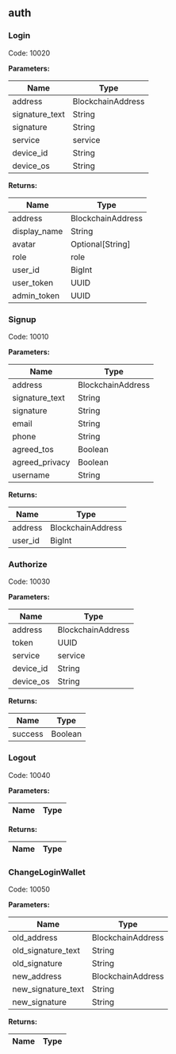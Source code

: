 ## auth

### Login

Code: 10020

**Parameters:**

| Name       | Type           |
|------------|----------------|
| address | BlockchainAddress |
| signature_text | String |
| signature | String |
| service | service |
| device_id | String |
| device_os | String |

**Returns:**

| Name       | Type           |
|------------|----------------|
| address | BlockchainAddress |
| display_name | String |
| avatar | Optional[String] |
| role | role |
| user_id | BigInt |
| user_token | UUID |
| admin_token | UUID |

### Signup

Code: 10010

**Parameters:**

| Name       | Type           |
|------------|----------------|
| address | BlockchainAddress |
| signature_text | String |
| signature | String |
| email | String |
| phone | String |
| agreed_tos | Boolean |
| agreed_privacy | Boolean |
| username | String |

**Returns:**

| Name       | Type           |
|------------|----------------|
| address | BlockchainAddress |
| user_id | BigInt |

### Authorize

Code: 10030

**Parameters:**

| Name       | Type           |
|------------|----------------|
| address | BlockchainAddress |
| token | UUID |
| service | service |
| device_id | String |
| device_os | String |

**Returns:**

| Name       | Type           |
|------------|----------------|
| success | Boolean |

### Logout

Code: 10040

**Parameters:**

| Name       | Type           |
|------------|----------------|

**Returns:**

| Name       | Type           |
|------------|----------------|

### ChangeLoginWallet

Code: 10050

**Parameters:**

| Name       | Type           |
|------------|----------------|
| old_address | BlockchainAddress |
| old_signature_text | String |
| old_signature | String |
| new_address | BlockchainAddress |
| new_signature_text | String |
| new_signature | String |

**Returns:**

| Name       | Type           |
|------------|----------------|